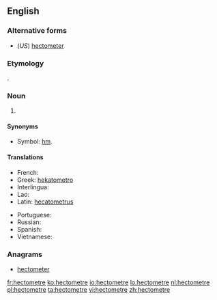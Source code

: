 ==English==

===Alternative forms===
* (''US'') [[hectometer]]

===Etymology===
{{prefix|hecto|meter}}.

===Noun===
{{en-noun}}

# {{SI-unit|hecto|metre|length}}

====Synonyms====
* Symbol: [[hm]].

====Translations====
{{trans-top|the length of 100 metres}}
* French: {{t|fr|hectomètre|m}}
* Greek: [[hekatometro]]
* Interlingua: {{t|ia|hectometro}}
* Lao: {{t|lo|ເຮັກໂຕແມັດ|sc=Laoo}}
* Latin: [[hecatometrus]]
{{trans-mid}}
* Portuguese: {{t+|pt|hectômetro|m}}
* Russian: {{t+|ru|гектометр|tr=gektométr}}
* Spanish: {{t|es|hectómetro|m}}
* Vietnamese: {{t|vi|hectomet}}
{{trans-bottom}}

===Anagrams===
* [[hectometer#English|hectometer]]

[[fr:hectometre]]
[[ko:hectometre]]
[[io:hectometre]]
[[lo:hectometre]]
[[nl:hectometre]]
[[pl:hectometre]]
[[ta:hectometre]]
[[vi:hectometre]]
[[zh:hectometre]]